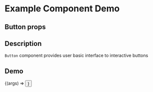 
<Meta title="Example/Button" component={Button} />

# Example Component Demo

## Button props
<Props of={Button} />

## Description

`Button` component provides user basic interface to interactive buttons

## Demo

<Canvas>
  <Story name="Example Button">
    {(args) => <Button {...args} />}
  </Story>
</Canvas>